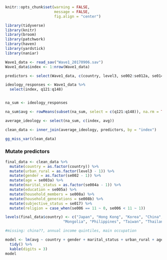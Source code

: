 ```r
knitr::opts_chunk$set(warning = FALSE, 
                      message = FALSE, 
                      fig.align = "center")
```

```r
library(tidyverse)
library(knitr)
library(broom)
library(patchwork)
library(haven)
library(yardstick)
library(naniar)
```

```r
Wave1_data <- read_sav("Wave1_20170906.sav")
Wave1_data$index <- 1:nrow(Wave1_data)

predictors <- select(Wave1_data, c(country, level3, se002:se012a, se014:pgnum, index))
```

```r
ideology_responses <- Wave1_data %>%
  select(index, q121:q148)
```

```r

```

```r
na_sum <- ideology_responses

na_sum$avg <- rowMeans(subset(na_sum, select = c(q121:q148)), na.rm = TRUE)

average_ideology <- select(na_sum, c(index, avg))
```

```r
clean_data <- inner_join(average_ideology, predictors, by = "index")
```

```r
gg_miss_var(clean_data)
```


### Mutate predictors

```r
final_data <- clean_data %>%
  mutate(country = as.factor(country)) %>%
  mutate(urban_rural = as.factor(level3 - 1)) %>%
  mutate(gender = as.factor(se002 - 1)) %>%
  mutate(age = se003a) %>%
  mutate(marital_status = as.factor(se004a - 1)) %>%
  mutate(education = se005a) %>%
  mutate(household_members = se008a) %>%
  mutate(household_generations = se008b) %>%
  mutate(subjective_status = se017) %>%
  mutate(religion = case_when(se006 == 11 ~ 0, se006 < 11 ~ 1))

levels(final_data$country) <- c("Japan", "Hong Kong", "Korea", "China",
                          "Mongolia", "Philippines", "Taiwan", "Thailand")

#missing: china??, annual income quintiles, main occupation
```

```r
model <- lm(avg ~ country + gender + marital_status + urban_rural + age + education + household_members + household_generations + subjective_status + religion, data = final_data) %>%
  tidy() %>%
  kable(digits = 3)
model
```